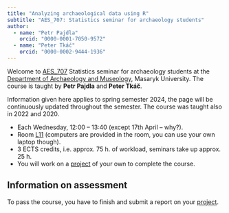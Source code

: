 ```yaml
---
title: "Analyzing archaeological data using R"
subtitle: "AES_707: Statistics seminar for archaeology students"
author: 
  - name: "Petr Pajdla"
    orcid: "0000-0001-7050-9572"
  - name: "Peter Tkáč"
    orcid: "0000-0002-9444-1936"
---
```


Welcome to [AES_707](https://is.muni.cz/predmet/phil/AES_707) Statistics seminar
for archaeology students at the [Department of Archaeology and Museology](https://archeo-muzeo.phil.muni.cz/),
Masaryk University.
The course is taught by **Petr Pajdla** and **Peter Tkáč**.

Information given here applies to spring semester 2024, the page will be
continuously updated throughout the semester.
The course was taught also in 2022 and 2020.

- Each Wednesday, 12:00 -- 13:40 (except 17th April -- why?).
- Room [L11](https://www.phil.muni.cz/o-nas/kde-nas-najdete/kancelar-28397)
  (computers are provided in the room, you can use your own laptop though).
- 3 ECTS credits, i.e.  approx. 75 h. of workload, seminars take up approx. 25 h.
- You will work on a [project](project.qmd) of your own to complete the
  course.

## Information on assessment

To pass the course, you have to finish and submit a report on your [project](project.qmd).

<!-- By the given date, please send us your project report. -->
<!-- We will go through the reports and either **return it to you with notes** what to -->
<!-- correct etc. or find it good enough to pass the course. -->
<!-- If you need any help, please let us know in advance! -->
